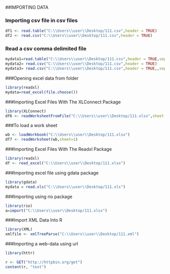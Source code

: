 
##IMPORTING DATA

### Importing csv file in csv files
```{r}
df1 <- read.table("C:\\Users\\user\\Desktop/111.csv",header = TRUE)
df2 <- read.csv("C:\\Users\\user\\Desktop/111.csv",header = TRUE)
```


### Read a csv comma delimited file
```{r}
mydata1=read.table("C:\\Users\\user\\Desktop/111.csv",header = TRUE,sep = ",")
mydata2= read.csv("C:\\Users\\user\\Desktop/111.csv",header = TRUE)
mydata3= read.csv("C:\\Users\\user\\Desktop/111.csv",header = TRUE,,sep = ",")
```

###Opening excel data from folder
```{r}
library(readxl)
mydata=read_excel(file.choose())
```


###Importing Excel Files With The XLConnect Package

```{r}
library(XLConnect)
df6 <- readWorksheetFromFile("C:\\Users\\user\\Desktop/111.xlsx",sheet = 1)
```

###To load a work sheet
```{r}
wb <- loadWorkbook("C:\\Users\\user\\Desktop/111.xlsx")
df7 <- readWorksheet(wb,sheet=1) 
```


###Importing Excel Files With The Readxl Package
```{r}
library(readxl)
df <- read_excel("C:\\Users\\user\\Desktop/111.xlsx")
```


###Importing excel file using gdata package
```{r}
library(gdata)                   
mydata = read.xls("C:\\Users\\user\\Desktop/111.xls")  
```


###Importing using rio package
```{r}
library(rio)
a=import("C:\\Users\\user\\Desktop/111.xlsx")
```


###Import XML Data Into R
```{r}
library(XML)
xmlfile <- xmlTreeParse("C:\\Users\\user\\Desktop/111.xml")
```

###Importing a web-data using url
```{r}
library(httr)

r <- GET("http://httpbin.org/get")
content(r, "text")

```



